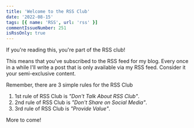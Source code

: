 ```yaml
---
title: 'Welcome to the RSS Club'
date: '2022-08-15'
tags: [{ name: 'RSS', url: 'rss' }]
commentIssueNumber: 251
isRssOnly: true
---
```


If you're reading this, you're part of the RSS club!

This means that you've subscribed to the RSS feed for my blog. Every once in a while I'll write a post that is only available via my RSS feed. Consider it your semi-exclusive content.

Remember, there are 3 simple rules for the RSS Club

1. 1st rule of RSS Club is _"Don't Talk About RSS Club"_.
1. 2nd rule of RSS Club is _"Don't Share on Social Media"_.
1. 3rd rule of RSS Club is _"Provide Value"_.

More to come!